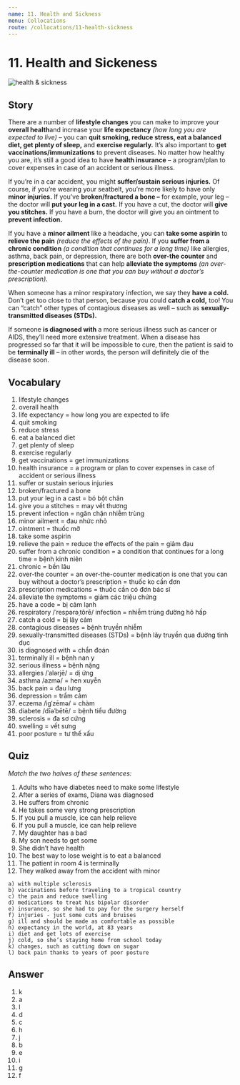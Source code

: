 ```yaml
---
name: 11. Health and Sickness
menu: Collocations
route: /collocations/11-health-sickness
---
```



# 11. Health and Sickeness

<Image src="/public/health-sickness.jpg" alt="health & sickness"/>

## Story

There are a number of **lifestyle changes** you can make to improve your **overall health**and increase your **life expectancy** _(how long you are expected to live)_ – you can **quit smoking, reduce stress, eat a balanced diet, get plenty of sleep,** and **exercise regularly.** It’s also important to **get vaccinations/immunizations** to prevent diseases. No matter how healthy you are, it’s still a good idea to have **health insurance** – a program/plan to cover expenses in case of an accident or serious illness.

If you’re in a car accident, you might **suffer/sustain serious injuries.** Of course, if you’re wearing your seatbelt, you’re more likely to have only **minor injuries.** If you’ve **broken/fractured a bone –** for example, your leg – the doctor will **put your leg in a cast.** If you have a cut, the doctor will **give you stitches.** If you have a burn, the doctor will give you an ointment to **prevent infection.**

If you have a **minor ailment** like a headache, you can **take some aspirin** to **relieve the pain** _(reduce the effects of the pain)_. If you **suffer from a chronic condition** _(a condition that continues for a long time)_ like allergies, asthma, back pain, or depression, there are both **over-the counter** and **prescription medications** that can help **alleviate the symptoms** _(an over-the-counter medication is one that you can buy without a doctor’s prescription)._

When someone has a minor respiratory infection, we say they **have a cold.** Don’t get too close to that person, because you could **catch a cold,** too! You can “catch” other types of contagious diseases as well – such as **sexually-transmitted diseases (STDs).**

If someone **is diagnosed with** a more serious illness such as cancer or AIDS, they’ll need more extensive treatment. When a disease has progressed so far that it will be impossible to cure, then the patient is said to be **terminally ill** – in other words, the person will definitely die of the disease soon.

## Vocabulary

1. lifestyle changes
2. overall health
3. life expectancy = how long you are expected to life
4. quit smoking
5. reduce stress
6. eat a balanced diet
7. get plenty of sleep
8. exercise regularly
9. get vaccinations = get immunizations
10. health insurance = a program or plan to cover expenses in case of accident or serious illness
11. suffer or sustain serious injuries
12. broken/fractured a bone
13. put your leg in a cast = bó bột chân
14. give you a stitches = may vết thương
15. prevent infection = ngăn chặn nhiễm trùng
16. minor ailment = đau nhức nhỏ
17. ointment = thuốc mỡ
18. take some aspirin
19. relieve the pain = reduce the effects of the pain = giảm đau
20. suffer from a chronic condition = a condition that continues for a long time = bệnh kinh niên
21. chronic = bền lâu
22. over-the counter = an over-the-counter medication is one that you can buy without a doctor’s prescription = thuốc ko cần đơn
23. prescription medications = thuốc cần có đơn bác sĩ
24. alleviate the symptoms = giảm các triệu chứng
25. have a code = bị cảm lạnh
26. respiratory /ˈrespərəˌtôrē/ infection = nhiễm trùng đường hô hấp
27. catch a cold = bị lây cảm
28. contagious diseases = bệnh truyền nhiễm
29. sexually-transmitted diseases (STDs) = bệnh lây truyền qua đường tình dục
30. is diagnosed with = chẩn đoán
31. terminally ill = bệnh nan y
32. serious illness = bệnh nặng
33. allergies /ˈalərjē/ = dị ứng
34. asthma /azmə/ = hen xuyễn
35. back pain = đau lưng
36. depression = trầm cảm
37. eczema /igˈzēmə/ = chàm
38. diabete /dīəˈbētē/ = bệnh tiểu đường
39. sclerosis = đa sơ cứng
40. swelling = vết sưng
41. poor posture = tư thế xấu

## Quiz

_Match the two halves of these sentences:_

1. Adults who have diabetes need to make some lifestyle
2. After a series of exams, Diana was diagnosed
3. He suffers from chronic
4. He takes some very strong prescription
5. If you pull a muscle, ice can help relieve
6. If you pull a muscle, ice can help relieve
7. My daughter has a bad
8. My son needs to get some
9. She didn’t have health
10. The best way to lose weight is to eat a balanced
11. The patient in room 4 is terminally
12. They walked away from the accident with minor

```
a) with multiple sclerosis
b) vaccinations before traveling to a tropical country
c) the pain and reduce swelling
d) medications to treat his bipolar disorder
e) insurance, so she had to pay for the surgery herself
f) injuries - just some cuts and bruises
g) ill and should be made as comfortable as possible
h) expectancy in the world, at 83 years
i) diet and get lots of exercise
j) cold, so she’s staying home from school today
k) changes, such as cutting down on sugar
l) back pain thanks to years of poor posture
```

## Answer

1.  k
2.  a
3.  l
4.  d
5.  c
6.  h
7.  j
8.  b
9.  e
10. i
11. g
12. f
